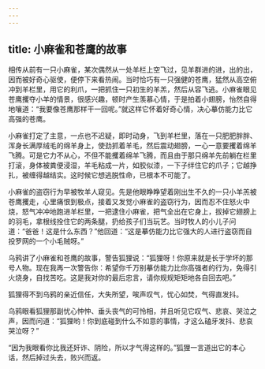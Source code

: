 ```yaml
---
---
---
```

title: 小麻雀和苍鹰的故事
---




相传从前有一只小麻雀，某次偶然从一处羊栏上空飞过，见羊群进的进，出的出，因而被好奇心驱使，便停下来看热闹。当时恰巧有一只强健的苍鹰，猛然从高空俯冲到羊栏里，用它的利爪，一把抓住一只初生的羊羔，然后从容飞逃。小麻雀眼见苍鹰攫夺小羊的情景，很感兴趣，顿时产生羡慕心情，于是拍着小翅膀，怡然自得地嚷道：“我要像苍鹰那样干一回呢。”就这样它怀着好奇心情，决心摹仿能力比它高强的苍鹰。

小麻雀打定了主意，一点也不迟疑，即时动身，飞到羊栏里，落在一只肥肥胖胖、浑身长满厚绒毛的绵羊身上，使劲抓着羊毛，然后震动翅膀，一心一意要攫着绵羊飞腾。可是它力不从心，不但不能攫着绵羊飞腾，而且由于那只绵羊先前躺在栏里打滚，身体被粪便浸湿，羊毛粘成一片，如胶似漆，一下子绊住它的爪子；它越挣扎，被缠得越结实。这时候它想逃脱性命，已根本不可能了。

小麻雀的盗窃行为早被牧羊人窥见。先是他眼睁睁望着刚出生不久的一只小羊羔被苍鹰攫走，心里痛恨到极点，接着又发觉小麻雀的盗窃行为，因而忍不住怒火中烧，怒气冲冲地跑进羊栏里，一把逮住小麻雀，把气全出在它身上，拔掉它翅膀上的羽毛，拿根线拴住它的两条腿，扔给孩子们当玩艺。当时牧人的小儿子问道：“爸爸！这是什么东西？”他回道：“这是摹仿能力比它强大的人进行盗窃而自投罗网的一个小毛贼呀。”

乌鸦讲了小麻雀和苍鹰的故事，警告狐狸说：“狐狸呀！你原来就是长于学坏的那号人物。现在我再一次警告你：希望你千万别摹仿能力比你高强者的行为，免得引火烧身，自找苦吃。这是我对你的最后忠言，请你规规矩矩地各自回去吧。”

狐狸得不到乌鸦的亲近信任，大失所望，唉声叹气，忧心如焚，气得直发抖。

乌鸦眼看狐狸那副忧心忡忡、垂头丧气的可怜相，并且听见它叹气、悲哀、哭泣之声，因而问道：“狐狸哟！你到底碰到什么不如意的事情，才这么磕牙发抖、悲哀哭泣呀？”

“因为我眼看你比我还奸诈、阴险，所以才气得这样的。”狐狸一言道出它的本心话，然后掉过头去，败兴而返。